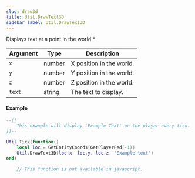 ```yaml
---
slug: draw3d
title: Util.DrawText3D
sidebar_label: Util.DrawText3D
---
```


Displays text at a point in the world.*

Argument | Type | Description
--- | --- | ---
`x` | number | X position in the world.
`y` | number | Y position in the world. 
`z` | number | Z position in the world. 
`text` | string | The text to display.

#### Example
```lua
--[[
	This example will display 'Example Text' on the player every tick.
]]--

Util.Tick(function()
	local loc = GetEntityCoords(GetPlayerPed(-1))
	Util.DrawText3D(loc.x, loc.y, loc.z, 'Example text')
end) 
``` 
```javascript
	// This function is not available in javascript.
```
